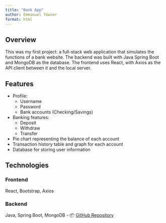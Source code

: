 ```yaml
---
title: "Bank App"
author: Emmanuel Towner
format: html
---
```


## Overview
This was my first project: a full-stack web application that simulates the functions of a bank website. The backend was built with Java Spring Boot and MongoDB as the database. The frontend uses React, with Axios as the API client between it and the local server.

## Features
- Profile:
    - Username
    - Password
    - Bank accounts (Checking/Savings)
- Banking features:
    - Deposit
    - Withdraw
    - Transfer
- Pie chart representing the balance of each account
- Transaction history table and graph for each account
- Database for storing user information

## Technologies

### Frontend
React, Bootstrap, Axios

### Backend
Java, Spring Boot, MongoDB
- 📦  [GitHub Repository](https://github.com/EpicET/bank_app)

<!-- ## Screenshots
![Bank login page](/bank_front_page.png)
![Bank main page](/bank_main_page.png) -->
